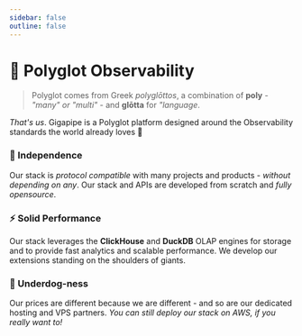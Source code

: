 ```yaml
---
sidebar: false
outline: false
---
```


# 💜 Polyglot Observability

> Polyglot comes from Greek _polyglōttos_, a combination of **poly** - _"many" or "multi"_ - and **glōtta** for _"language_.

_That's us_. Gigapipe is a Polyglot platform designed around the Observability standards the world already loves 💜

### 💎 Independence

Our stack is _protocol compatible_ with many projects and products - _without depending on any_. Our stack and APIs are developed from scratch and _fully opensource_.

### ⚡ Solid Performance

Our stack leverages the **ClickHouse** and **DuckDB** OLAP engines for storage and to provide fast analytics and scalable performance. We develop our extensions standing on the shoulders of giants.

### 🍖 Underdog-ness

Our prices are different because we are different - and so are our dedicated hosting and VPS partners. _You can still deploy our stack on AWS, if you really want to!_
